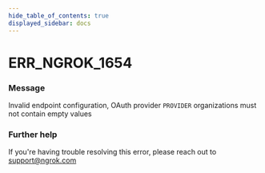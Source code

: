 ```yaml
---
hide_table_of_contents: true
displayed_sidebar: docs
---
```



# ERR_NGROK_1654

### Message

Invalid endpoint configuration, OAuth provider `PROVIDER` organizations must not contain empty values

<ErrorDetails error="err_ngrok_1654" />

### Further help

If you're having trouble resolving this error, please reach out to [support@ngrok.com](mailto:support@ngrok.com?subject=Help%20with%20ERR_NGROK_1654)
